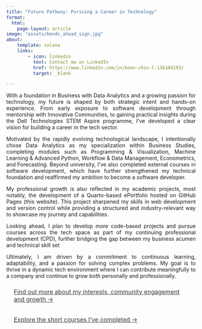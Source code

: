```yaml
---
title: "Future Pathway: Pursuing a Career in Technology"
format:
  html:
    page-layout: article
image: "assets/bends_ahead_sign.jpg"
about: 
    template: solana
    links:
        - icon: linkedin
          text: Contact me on LinkedIn
          href: https://www.linkedin.com/in/boon-chin-l-13b104193/
          target: _blank

---
```


::: {style="text-align: justify;"}
With a foundation in Business with Data Analytics and a growing passion for technology, my future is shaped by both strategic intent and hands-on experience. From early exposure to software development through mentorship with Innovative Communities, to gaining practical insights during the Dell Technologies STEM Aspire programme, I’ve developed a clear vision for building a career in the tech sector.

Motivated by the rapidly evolving technological landscape, I intentionally chose Data Analytics as my specialization within Business Studies, completing modules such as Programming & Visualization, Machine Learning & Advanced Python, Workflow & Data Management, Econometrics, and Forecasting. Beyond university, I’ve also completed external courses in software development, which have further strengthened my technical foundation and reaffirmed my ambition to become a software developer.

My professional growth is also reflected in my academic projects, most notably, the development of a Quarto-based ePortfolio hosted on GitHub Pages (this website). This project sharpened my skills in web development and version control while providing a structured and industry-relevant way to showcase my journey and capabilities.

Looking ahead, I plan to develop more code-based projects and pursue courses across the tech space as part of my continuing professional development (CPD), further bridging the gap between my business acumen and technical skill set

Ultimately, I am driven by a commitment to continuous learning, adaptability, and a passion for solving complex problems. My goal is to thrive in a dynamic tech environment where I can contribute meaningfully to a company and continue to grow both personally and professionally.
:::

[Find out more about my interests, community engagement and growth &rarr;](experience.qmd){.btn .btn-outline-warning style="padding: 10px 20px; font-size: 16px; border-radius: 5px; color: #3a3931; display: inline-block;"}

[Explore the short courses I’ve completed &rarr;](courses.qmd){.btn .btn-outline-warning style="padding: 10px 20px; font-size: 16px; border-radius: 5px; color: #3a3931; display: inline-block;"}
